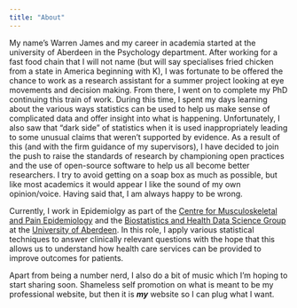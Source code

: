 ```yaml
---
title: "About"
---
```


My name's Warren James and my career in academia started at the university of Aberdeen in the Psychology department. After working for a fast food chain that I will not name (but will say specialises fried chicken from a state in America beginning with K), I was fortunate to be offered the chance to work as a research assistant for a summer project looking at eye movements and decision making. From there, I went on to complete my PhD continuing this train of work. During this time, I spent my days learning about the various ways statistics can be used to help us make sense of complicated data and offer insight into what is happening. Unfortunately, I also saw that "dark side" of statistics when it is used inappropriately leading to some unusual claims that weren't supported by evidence. As a result of this (and with the firm guidance of my supervisors), I have decided to join the push to raise the standards of research by championing open practices and the use of open-source software to help us all become better researchers. I try to avoid getting on a soap box as much as possible, but like most academics it would appear I like the sound of my own opinion/voice. Having said that, I am always happy to be wrong. 

Currently, I work in Epidemiolgy as part of the [Centre for Musculoskeletal and Pain Epidemiology](https://www.abdn.ac.uk/iahs/research/epidemiology/index.php) and the [Biostatistics and Health Data Science Group](https://www.abdn.ac.uk/iahs/research/biostatistics-and-health-data-sciences-3072.php) at the [University of Aberdeen](https://www.abdn.ac.uk/). In this role, I apply various statistical techniques to answer clinically relevant questions with the hope that this allows us to understand how health care services can be provided to improve outcomes for patients. 

Apart from being a number nerd, I also do a bit of music which I'm hoping to start sharing soon. Shameless self promotion on what is meant to be my professional website, but then it is __*my*__ website so I can plug what I want. 

